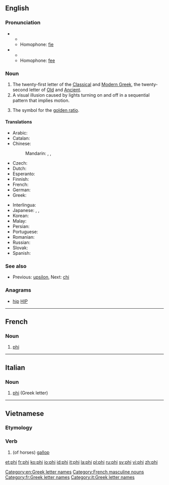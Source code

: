 ==English==
{{wikipedia}}
{{letter disp2| upsilon| [[image:Greek_uc_phi.png|36px]] [[image:Greek_lc_phi.png|27px]] | chi| φεῖ | Φ | φ }}

===Pronunciation===
* {{IPA|/faɪ/}}
** {{rhymes|aɪ}}
** Homophone: [[fie]]
* {{IPA|/fiː/}}
** {{rhymes|iː}}
** Homophone: [[fee]]

===Noun===
{{en-noun}}

# The twenty-first letter of the [[Classical Greek|Classical]] and [[Modern Greek]], the twenty-second letter of [[Old Greek|Old]] and [[Ancient Greek|Ancient]].
# A visual illusion caused by lights turning on and off in a sequential pattern that implies motion.
# {{context|mathematics|lang=en}} The symbol for the [[golden ratio]].

====Translations====
{{trans-top|Greek letter}}
* Arabic: {{t-|ar|فاي|m|tr=fay|sc=Arab}}
* Catalan: {{t+|ca|fi|f}}
* Chinese:
*: Mandarin: {{t|cmn|弗愛|sc=Hani}}, {{t|cmn|佛爱|tr=fú'ài|sc=Hani}}, {{t|cmn|斐|tr=fěi|sc=Hani}}
* Czech: {{t-|cs|fí|n}}
* Dutch: {{t-|nl|phi|m|f}}
* Esperanto: {{t-|eo|fio}}
* Finnish: {{t+|fi|fii}}
* French: {{t+|fr|phi|m}}
* German: {{t+|de|Phi|n}}
* Greek: {{t+|el|φι|n|tr=fi|sc=Grek}}
{{trans-mid}}
* Interlingua: {{t-|ia|phi}}
* Japanese: {{t-|ja|ファイ|tr=fai|sc=Jpan}}, {{t-|ja|フィ|tr=fi|sc=Jpan}}, {{t-|ja|ピー|tr=pī|sc=Jpan}}
* Korean: {{t+|ko|피|tr=pi|sc=Kore}}
* Malay: {{t-|ms|fi}}
* Persian: {{t+|fa|فی|tr=fi|sc=fa-Arab}}
* Portuguese: {{t+|pt|fi|m}}
* Romanian: {{t+|ro|fi}}
* Russian: {{t+|ru|фи|tr=fi|sc=Cyrl}}
* Slovak: {{t-|sk|fí}}
* Spanish: {{t+|es|fi|f}}
{{trans-bottom}}

===See also===
* {{sense|Greek letter}}  Previous: [[upsilon]], Next: [[chi]]

===Anagrams===
* [[hip#English|hip]] [[HIP#English|HIP]]

[[Category:en:Greek letter names]]

----

==French==

===Noun===
{{fr-noun|m|inv}}

# [[#English|phi]] {{gloss|Greek letter}}

[[Category:French masculine nouns]]
[[Category:fr:Greek letter names]]

----

==Italian==

===Noun===
{{wikipedia|lang=it}}
{{head|it|noun|g=m|invariable}}

# [[#English|phi]] (Greek letter)

[[Category:it:Greek letter names]]

----

==Vietnamese==

===Etymology===
{{rfe|lang=vi}}

===Verb===
{{vi-verb}}

# (of horses) [[gallop]]

{{attention|vi}}

[[et:phi]]
[[fr:phi]]
[[ko:phi]]
[[io:phi]]
[[id:phi]]
[[it:phi]]
[[la:phi]]
[[pl:phi]]
[[ru:phi]]
[[sv:phi]]
[[vi:phi]]
[[zh:phi]]